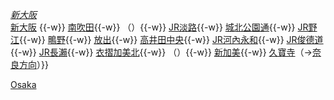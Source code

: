 {{鐵道路線
|模板名稱 = 大阪東線
|名稱 = [[File:JR logo (west).svg|25px|西日本旅客鐵道|link=西日本旅客鐵道]] [[大阪東線]] [[File:JRW kinki-F.svg|20px]]
|代表色 = #347293
|車站列表 = ''未通車路段''：''[[大阪站|大阪]]''{{-w}} ''[[新大阪站|新大阪]]''<br /> [[新大阪站|新大阪]] {{-w}} [[南吹田站|南吹田]]{{-w}} （{{link-ja|神崎川號誌站|神崎川信号場}}）{{-w}} [[JR淡路站|JR淡路]]{{-w}} [[城北公園通站|城北公園通]]{{-w}} [[JR野江站|JR野江]]{{-w}} [[鴫野站|鴫野]]{{-w}} [[放出站|放出]]{{-w}} [[高井田中央站|高井田中央]]{{-w}} [[JR河內永和站|JR河內永和]]{{-w}} [[JR俊德道站|JR俊德道]]{{-w}} [[JR長瀨站|JR長瀨]]{{-w}} [[衣摺加美北站|衣摺加美北]]{{-w}} （{{link-ja|正覺寺號誌站|正覚寺信号場}}）{{-w}} [[新加美站|新加美]]{{-w}} [[久寶寺站|久寶寺]]（→[[Template:大和路線|奈良方向]]）}}<noinclude>
[[Category:西日本旅客鐵道路線模板|Osaka]]
</noinclude>
